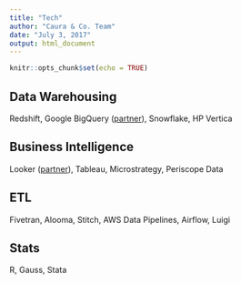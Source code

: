 ```yaml
---
title: "Tech"
author: "Caura & Co. Team"
date: "July 3, 2017"
output: html_document
---
```


```r
knitr::opts_chunk$set(echo = TRUE)
```

## Data Warehousing

Redshift, Google BigQuery ([partner](https://cloud.withgoogle.com/partners/detail/?id=CIGAgICAgIDlOA%3D%3D&language=en)), Snowflake, HP Vertica

## Business Intelligence

Looker ([partner](https://medium.com/@cauraco/looker-google-bigquery-partnerships-9ecf2412a877)), Tableau, Microstrategy, Periscope Data

## ETL

Fivetran, Alooma, Stitch, AWS Data Pipelines, Airflow, Luigi

## Stats

R, Gauss, Stata


